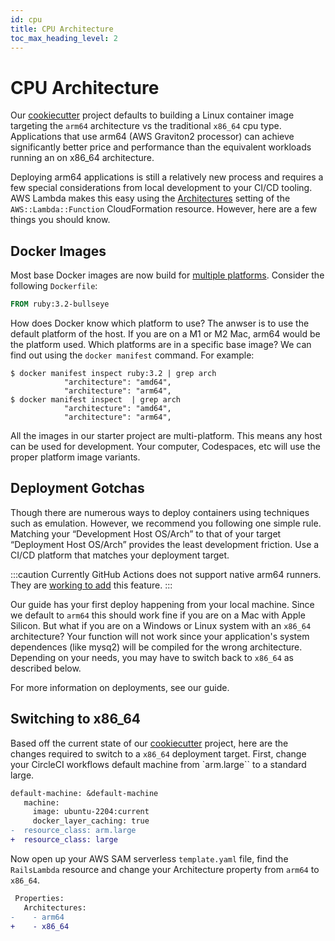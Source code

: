 ```yaml
---
id: cpu
title: CPU Architecture
toc_max_heading_level: 2
---
```



# CPU Architecture

Our [cookiecutter](https://github.com/customink/lamby-cookiecutter) project defaults to building a Linux container image targeting the `arm64` architecture vs the traditional `x86_64` cpu type. Applications that use arm64 (AWS Graviton2 processor) can achieve significantly better price and performance than the equivalent workloads running  an on x86_64 architecture.

Deploying arm64 applications is still a relatively new process and requires a few special considerations from local development to your CI/CD tooling. AWS Lambda makes this easy using the [Architectures](https://docs.aws.amazon.com/AWSCloudFormation/latest/UserGuide/aws-resource-lambda-function.html#cfn-lambda-function-architectures) setting of the `AWS::Lambda::Function` CloudFormation resource. However, here are a few things you should know.

## Docker Images

Most base Docker images are now build for [multiple platforms](https://www.docker.com/blog/faster-multi-platform-builds-dockerfile-cross-compilation-guide/). Consider the following `Dockerfile`: 

```dockerfile
FROM ruby:3.2-bullseye
```

How does Docker know which platform to use? The anwser is to use the default platform of the host. If you are on a M1 or M2 Mac, arm64 would be the platform used. Which platforms are in a specific base image? We can find out using the `docker manifest` command. For example:

```shell
$ docker manifest inspect ruby:3.2 | grep arch
            "architecture": "amd64",
            "architecture": "arm64",
$ docker manifest inspect  | grep arch
            "architecture": "amd64",
            "architecture": "arm64",
```

All the images in our starter project are multi-platform. This means any host can be used for development. Your computer, Codespaces, etc will use the proper platform image variants.

## Deployment Gotchas

Though there are numerous ways to deploy containers using techniques such as emulation. However, we recommend you following one simple rule. Matching your “Development Host OS/Arch” to that of your target “Deployment Host OS/Arch” provides the least development friction. Use a CI/CD platform that matches your deployment target.

:::caution 
Currently GitHub Actions does not support native arm64 runners. They are [working to add](https://github.com/actions/runner-images/issues/5631) this feature.
:::

Our <DocLink id="quick-start" /> guide has your first deploy happening from your local machine. Since we default to `arm64` this should work fine if you are on a Mac with Apple Silicon. But what if you are on a Windows or Linux system with an `x86_64` architecture? Your function will not work since your application's system dependences (like mysq2) will be compiled for the wrong architecture. Depending on your needs, you may have to switch back to `x86_64` as described below.

For more information on deployments, see our <DocLink id="anatomy" /> guide.

## Switching to x86_64

Based off the current state of our [cookiecutter](https://github.com/customink/lamby-cookiecutter) project, here are the changes required to switch to a `x86_64` deployment target. First, change your CircleCI workflows default machine from `arm.large`` to a standard large.

```diff title=".circleci/config.yml"
default-machine: &default-machine
   machine:
     image: ubuntu-2204:current
     docker_layer_caching: true
-  resource_class: arm.large
+  resource_class: large
```

Now open up your AWS SAM serverless `template.yaml` file, find the `RailsLambda` resource and change your Architecture property from `arm64` to `x86_64`.

```diff title="template.yaml"
 Properties:
   Architectures:
-    - arm64
+    - x86_64
```

